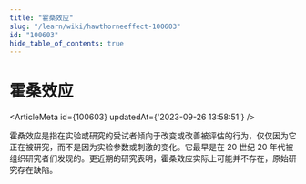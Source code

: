 ```yaml
---
title: "霍桑效应"
slug: "/learn/wiki/hawthorneeffect-100603"
id: "100603"
hide_table_of_contents: true
---
```



# 霍桑效应

<ArticleMeta id={100603} updatedAt={'2023-09-26 13:58:51'} />
<div className='border-solid border-b border-t-0 my-4 border-[var(--ifm-color-gray-300)]' />

霍桑效应是指在实验或研究的受试者倾向于改变或改善被评估的行为，仅仅因为它正在被研究，而不是因为实验参数或刺激的变化。它最早是在 20 世纪 20 年代被组织研究者们发现的。更近期的研究表明，霍桑效应实际上可能并不存在，原始研究存在缺陷。

